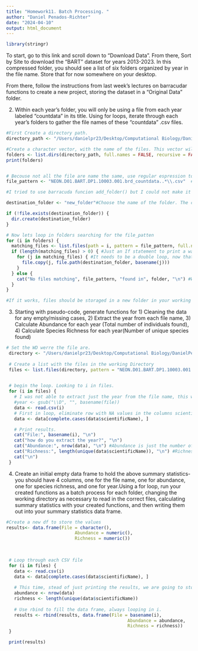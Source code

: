 ```yaml
---
title: "Homework11. Batch Processing. "
author: "Daniel Penados-Richter"
date: "2024-04-10"
output: html_document
---
```


```r
library(stringr)
```
To start, go to this link and scroll down to “Download Data”. From there, Sort by Site to download the “BART” dataset for years 2013-2023. In this compressed folder, you should see a list of six folders organized by year in the file name. Store that for now somewhere on your desktop.

From there, follow the instructions from last week’s lectures on barracudar functions to create a new project, storing the dataset in a “Original Data” folder.

2. Within each year’s folder, you will only be using a file from each year labeled “countdata” in its title. Using for loops, iterate through each year’s folders to gather the file names of these “countdata” .csv files.
```r

#First Create a directory path. 
directory_path <- "/Users/danielpr23/Desktop/Computational Biology/DanielPenadosBio6100/NEON_count-landbird"#Change it to the working directory or were all the folder are. 

#Create a character vector, with the name of the files. This vector will be used, as the search template. 
folders <- list.dirs(directory_path, full.names = FALSE, recursive = FALSE)
print(folders)


# Becouse not all the file are name the same, use regular espression to find them 
file_pattern <- "NEON.D01.BART.DP1.10003.001.brd_countdata..*\\.csv"  # Adjust the pattern as needed

#I tried to use barracuda funcion add_folder() but I could not make it to work, I found this code online on how to use an if statement, basically does the same. If the folder new_folder does not exist, it creates it. New folder could also be a character vector and create multiple folders. 

destination_folder <- "new_folder"#Choose the name of the folder. The code should be clean, and work either name you choose. 

if (!file.exists(destination_folder)) {
  dir.create(destination_folder)
}

# Now lets loop in folders searching for the file_patten
for (i in folders) {
  matching_files <- list.files(path = i, pattern = file_pattern, full.names = TRUE)
  if (length(matching_files) > 0) { #Just an If statement to print a wanning message if the code does not find the file. 
    for (j in matching_files) { #It needs to be a double loop, now that it founds the file, paste it in destination_folder in this case, new_folder. 
      file.copy(j, file.path(destination_folder, basename(j)))
    }
  } else {
    cat("No files matching", file_pattern, "found in", folder, "\n") #Warning message.
  }
}

#If it works, files should be storaged in a new folder in your working directory. 


```


3. Starting with pseudo-code, generate functions for 1) Cleaning the data for any empty/missing cases, 2) Extract the year from each file name, 3) Calculate Abundance for each year (Total number of individuals found), 4) Calculate Species Richness for each year(Number of unique species found)

```r
# Set the WD werre the file are. 
 directory <- "/Users/danielpr23/Desktop/Computational Biology/DanielPenadosBio6100/NEON_count-landbird/new_folder"
 
 # Create a list with the files in the working Directory
 files <- list.files(directory, pattern = "NEON.D01.BART.DP1.10003.001.brd_countdata..*\\.csv$", full.names = TRUE)
 

 # begin the loop. Looking to i in files. 
 for (i in files) {
   # I was not able to extract just the year from the file name, this was the closet i got. Deleting all not numeric values
   #year <- gsub("\\D", "", basename(file))
   data <- read.csv(i)
   # First in loop, eliminate row with NA values in the columns scientificName
   data <- data[complete.cases(data$scientificName), ]

   # Print results. 
   cat("File:", basename(i), "\n")
   cat("how do you extract the year?", "\n")
   cat("Abundance:", nrow(data), "\n") #Abundance is just the number of rows
   cat("Richness:", length(unique(data$scientificName)), "\n") #Richness is the number or unique values in the column scientificName
   cat("\n")
 }


```


4. Create an initial empty data frame to hold the above summary statistics-you should have 4 columns, one for the file name, one for abundance, one for species richness, and one for year.Using a for loop, run your created functions as a batch process for each folder, changing the working directory as necessary to read in the correct files, calculating summary statistics with your created functions, and then writing them out into your summary statistics data frame.

```r
#Create a new df to store the values 
results<- data.frame(File = character(),
                          Abundance = numeric(),
                          Richness = numeric())
                        

 
 # Loop through each CSV file
 for (i in files) {
   data <- read.csv(i)
   data <- data[complete.cases(data$scientificName), ]
   
   # This time, stead of just printing the results, we are going to store them in a new vector 
   abundance <- nrow(data)
   richness <- length(unique(data$scientificName))
   
   # Use rbind to fill the data frame, always looping in i. 
   results <- rbind(results, data.frame(File = basename(i),
                                              Abundance = abundance,
                                              Richness = richness))
 }

 print(results)
```